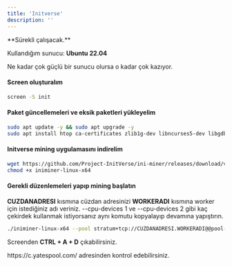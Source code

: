 ```yaml
---
title: 'Initverse'
description: ''
---
```


<Info>
**Sürekli çalışacak.**

Kullandığım sunucu: **Ubuntu 22.04**

Ne kadar çok güçlü bir sunucu olursa o kadar çok kazıyor.
</Info>

#### Screen oluşturalım

```bash
screen -S init
```

#### Paket güncellemeleri ve eksik paketleri yükleyelim

```bash
sudo apt update -y && sudo apt upgrade -y
sudo apt install htop ca-certificates zlib1g-dev libncurses5-dev libgdbm-dev libnss3-dev tmux iptables curl nvme-cli git wget make jq libleveldb-dev build-essential pkg-config ncdu tar clang bsdmainutils lsb-release libssl-dev libreadline-dev libffi-dev gcc screen unzip lz4 -y
```

#### Initverse mining uygulamasını indirelim

```bash
wget https://github.com/Project-InitVerse/ini-miner/releases/download/v1.0.0/iniminer-linux-x64
chmod +x iniminer-linux-x64
```

#### Gerekli düzenlemeleri yapıp mining başlatın
**CUZDANADRESI** kısmına cüzdan adresinizi **WORKERADI** kısmına worker için istediğiniz adı veriniz.
--cpu-devices 1 ve --cpu-devices 2 gibi kaç çekirdek kullanmak istiyorsanız aynı komutu kopyalayıp devamına yapıştırın.

```bash
./iniminer-linux-x64 --pool stratum+tcp://CUZDANADRESI.WORKERADI@@pool-c.yatespool.com:31189 --cpu-devices 1 --cpu-devices 2
```

Screenden **CTRL + A + D** çıkabilirsiniz.


<Info>
https://c.yatespool.com/ adresinden kontrol edebilirsiniz.
</Info>
